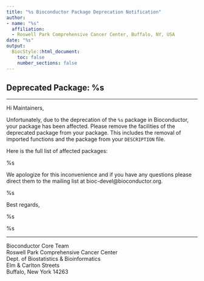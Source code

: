 ```yaml
---
title: "%s Bioconductor Package Deprecation Notification"
author:
- name: "%s"
  affiliation:
  - Roswell Park Comprehensive Cancer Center, Buffalo, NY, USA
date: "%s"
output:
  BiocStyle::html_document:
    toc: false
    number_sections: false
---
```


## Deprecated Package: %s

---


Hi Maintainers,

Unfortunately, due to the deprecation of the `%s` package in Bioconductor,
your package has been affected. Please remove the facilities of the deprecated
package from your package. This includes the removal of imported functions and
the package from your `DESCRIPTION` file.

Here is the full list of affected packages:

%s

We apologize for this inconvenience and if you have any questions please
direct them to the mailing list at bioc-devel@bioconductor.org.

%s

Best regards,

%s


%s

---

<footer>
<p>Bioconductor Core Team
<br>Roswell Park Comprehensive Cancer Center
<br>Dept. of Biostatistics & Bioinformatics
<br>Elm & Carlton Streets
<br>Buffalo, New York 14263
</p>
</footer>

